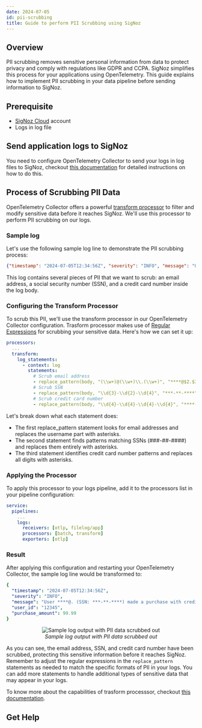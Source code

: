 ```yaml
---
date: 2024-07-05
id: pii-scrubbing
title: Guide to perform PII Scrubbing using SigNoz
---
```



## Overview

PII scrubbing removes sensitive personal information from data to protect privacy and comply with regulations like GDPR and CCPA. SigNoz simplifies this process for your applications using OpenTelemetry. This guide explains how to implement PII scrubbing in your data pipeline before sending information to SigNoz.

## Prerequisite
- [SigNoz Cloud](https://signoz.io/teams/) account
- Logs in log file

## Send application logs to SigNoz

You need to configure OpenTelemetry Collector to send your logs in log files to SigNoz, checkout [this documentation](https://signoz.io/docs/userguide/collect_logs_from_file/)
for detailed instructions on how to do this.

## Process of Scrubbing PII Data

OpenTelemetry Collector offers a powerful [transform processor](https://github.com/open-telemetry/opentelemetry-collector-contrib/blob/main/processor/transformprocessor/README.md) to filter and modify sensitive data before it reaches SigNoz. We'll use this processor to perform PII scrubbing on our logs.

### Sample log 

Let's use the following sample log line to demonstrate the PII scrubbing process:

```json
{"timestamp": "2024-07-05T12:34:56Z", "severity": "INFO", "message": "User john.doe@example.com (SSN: 123-45-6789) made a purchase with credit card 4111-1111-1111-1111", "user_id": "12345", "purchase_amount": 99.99}
```

This log contains several pieces of PII that we want to scrub: an email address, a social security number (SSN), and a credit card number inside the log body.
### Configuring the Transform Processor
To scrub this PII, we'll use the transform processor in our OpenTelemetry Collector configuration. Trasform processor makes use of [Regular Expressions](https://developer.mozilla.org/en-US/docs/Web/JavaScript/Guide/Regular_expressions) for scrubbing your sensitive data. Here's how we can set it up:

```yaml
processors:
  ...
  transform:
    log_statements:
      - context: log
        statements:
          # Scrub email address
          - replace_pattern(body, "(\\w+)@(\\w+)\\.(\\w+)", "****@$2.$3")
          # Scrub SSN
          - replace_pattern(body, "\\d{3}-\\d{2}-\\d{4}", "***-**-****")
          # Scrub credit card number
          - replace_pattern(body, "\\d{4}-\\d{4}-\\d{4}-\\d{4}", "****-****-****-****")
```

Let's break down what each statement does:

- The first replace_pattern statement looks for email addresses and replaces the username part with asterisks.
- The second statement finds patterns matching SSNs (###-##-####) and replaces them entirely with asterisks.
- The third statement identifies credit card number patterns and replaces all digits with asterisks.

### Applying the Processor
To apply this processor to your logs pipeline, add it to the processors list in your pipeline configuration:
```yaml
service:
  pipelines:
    ...
    logs:
      receivers: [otlp, filelog/app]
      processors: [batch, transform]
      exporters: [otlp]
```
### Result
After applying this configuration and restarting your OpenTelemetry Collector, the sample log line would be transformed to:
```yaml
{
  "timestamp": "2024-07-05T12:34:56Z",
  "severity": "INFO",
  "message": "User ****@. (SSN: ***-**-****) made a purchase with credit card ****-****-****-****",
  "user_id": "12345",
  "purchase_amount": 99.99
}
```
<figure data-zoomable align='center'>
    <img src="/img/docs/logs-management/guides/sample-log-scrubbed-output.webp" alt="Sample log output with PII data scrubbed out"/>
    <figcaption><i>Sample log output with PII data scrubbed out</i></figcaption>
</figure>

As you can see, the email address, SSN, and credit card number have been scrubbed, protecting this sensitive information before it reaches SigNoz.
Remember to adjust the regular expressions in the `replace_pattern` statements as needed to match the specific formats of PII in your logs. You can add more statements to handle additional types of sensitive data that may appear in your logs.


To know more about the capabilities of trasform processsor, checkout [this documentation](https://github.com/open-telemetry/opentelemetry-collector-contrib/blob/main/processor/transformprocessor/README.md).

## Get Help

<GetHelp /> 
